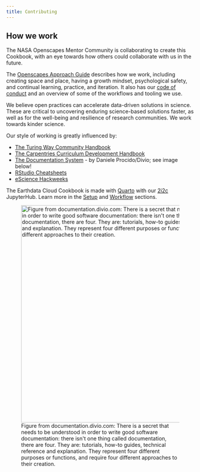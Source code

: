 ```yaml
---
title: Contributing
---
```


## How we work

The NASA Openscapes Mentor Community is collaborating to create this Cookbook, with an eye towards how others could collaborate with us in the future.

The [Openscapes Approach Guide](https://openscapes.github.io/approach-guide/approach/) describes how we work, including creating space and place, having a growth mindset, psychological safety, and continual learning, practice, and iteration. It also has our [code of conduct](https://openscapes.github.io/approach-guide/approach/code-of-conduct.html) and an overview of some of the workflows and tooling we use.

We believe open practices can accelerate data-driven solutions in science. These are critical to uncovering enduring science-based solutions faster, as well as for the well-being and resilience of research communities. We work towards kinder science.

Our style of working is greatly influenced by:

-   [The Turing Way Community Handbook](https://the-turing-way.netlify.app/community-handbook/community-handbook.html)
-   [The Carpentries Curriculum Development Handbook](https://carpentries.github.io/curriculum-development)
-   [The Documentation System](https://documentation.divio.com/) - by Daniele Procido/Divio; see image below!
-   [RStudio Cheatsheets](https://www.rstudio.com/resources/cheatsheets/)
-   [eScience Hackweeks](https://guidebook.hackweek.io/intro.html)

The Earthdata Cloud Cookbook is made with [Quarto](https://quarto.org/) with our [2i2c](https://2i2c.org/) JupyterHub. Learn more in the [Setup](setup.qmd) and [Workflow](workflow.qmd) sections.

![Figure from documentation.divio.com: There is a secret that needs to be understood in order to write good software documentation: there isn\'t one thing called documentation, there are four. They are: tutorials, how-to guides, technical reference and explanation. They represent four different purposes or functions, and require four different approaches to their creation.](images/divio.png){fig-align="center" width="582"}
